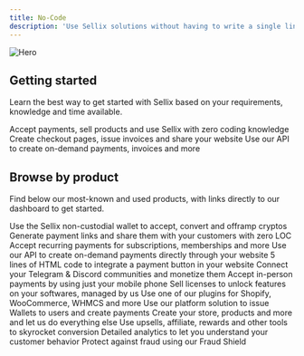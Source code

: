 ```yaml
---
title: No-Code
description: 'Use Sellix solutions without having to write a single line of code'
---
```


<img
  className="block"
  src="/images/hero.png"
  alt="Hero"
/>

## Getting started

Learn the best way to get started with Sellix based on your requirements, knowledge and time available.

<CardGroup cols={3}>
  <Card
    title="No-code"
    icon="browser"
    href="https://https://dashboard.sellix.io/settings/security"
  >
    Accept payments, sell products and use Sellix with zero coding knowledge
  </Card>
  <Card
    title="Sellix hosted"
    icon="codepen"
    href="https://mintlify.com/docs/development"
  >
    Create checkout pages, issue invoices and share your website
  </Card>
  <Card
    title="For developers"
    icon="code"
    href="/api-reference"
  >
    Use our API to create on-demand payments, invoices and more
  </Card>
</CardGroup>

## Browse by product

Find below our most-known and used products, with links directly to our dashboard to get started.

<CardGroup cols={2}>
  <Card
    title="Wallet & Crypto"
    icon="wallet"
    href="/wallet-and-cryptos"
  >
    Use the Sellix non-custodial wallet to accept, convert and offramp cryptos
  </Card>
  <Card
    title="Links"
    icon="link"
    href="/links"
  >
    Generate payment links and share them with your customers with zero LOC
  </Card>
  <Card
    title="Subscriptions"
    icon="arrow-progress"
    href="/subscriptions"
  >
    Accept recurring payments for subscriptions, memberships and more
  </Card>
  <Card
    title="API"
    icon="code"
    href="/api-reference/introduction"
  >
    Use our API to create on-demand payments directly through your website
  </Card>
  <Card
    title="Embed"
    icon="html5"
    href="/embed"
  >
    5 lines of HTML code to integrate a payment button in your website
  </Card>
  <Card
    title="Communities"
    icon="discord"
    href="/communities"
  >
    Connect your Telegram & Discord communities and monetize them
  </Card>
  <Card
    title="Point of Sale"
    icon="cash-register"
    href="/pos"
  >
    Accept in-person payments by using just your mobile phone
  </Card>
  <Card
    title="Licenses"
    icon="key-skeleton"
    href="/licenses"
  >
    Sell licenses to unlock features on your softwares, managed by us
  </Card>
  <Card
    title="Plugins"
    icon="puzzle-piece-simple"
    href="/plugins"
  >
    Use one of our plugins for Shopify, WooCommerce, WHMCS and more
  </Card>
  <Card
    title="Platforms"
    icon="layer-group"
    href="/platforms"
  >
    Use our platform solution to issue Wallets to users and create payments
  </Card>
  <Card
    title="Commerce"
    icon="cart-shopping"
    href="/commerce"
  >
    Create your store, products and more and let us do everything else
  </Card>
  <Card
    title="Marketing"
    icon="arrow-progress"
    href="/marketing"
  >
    Use upsells, affiliate, rewards and other tools to skyrocket conversion
  </Card>
  <Card
    title="Analytics"
    icon="chart-mixed-up-circle-currency"
    href="/analytics"
  >
    Detailed analytics to let you understand your customer behavior
  </Card>
  <Card
    title="Fraud Shield"
    icon="shield"
    href="/fraud-shield"
  >
    Protect against fraud using our Fraud Shield
  </Card>
</CardGroup>
